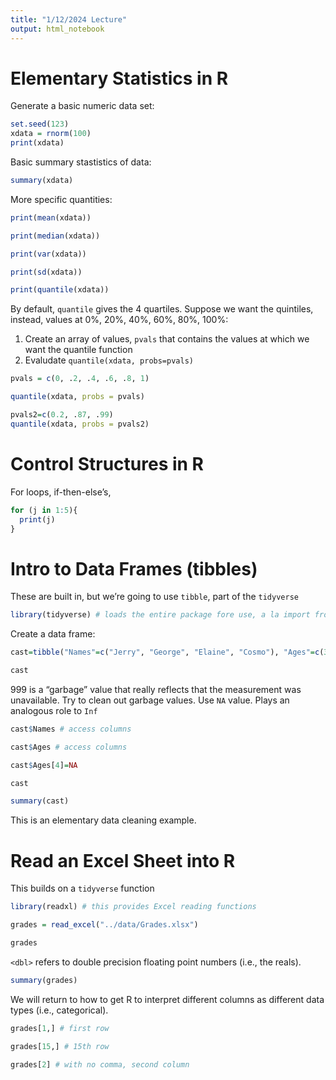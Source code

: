 ```yaml
---
title: "1/12/2024 Lecture"
output: html_notebook
---
```


# Elementary Statistics in R

Generate a basic numeric data set:

```r
set.seed(123)
xdata = rnorm(100)
print(xdata)
```

Basic summary stastistics of data:

```r
summary(xdata)
```

More specific quantities:

```r
print(mean(xdata))
```

```r
print(median(xdata))
```

```r
print(var(xdata))
```

```r
print(sd(xdata))
```

```r
print(quantile(xdata))
```

By default, `quantile` gives the 4 quartiles. Suppose we want the quintiles, instead, values at 0%, 20%, 40%, 60%, 80%, 100%:

1.  Create an array of values, `pvals` that contains the values at which we want the quantile function
2.  Evaludate `quantile(xdata, probs=pvals)`

```r
pvals = c(0, .2, .4, .6, .8, 1)
```

```r
quantile(xdata, probs = pvals)
```

```r
pvals2=c(0.2, .87, .99)
quantile(xdata, probs = pvals2)
```

# Control Structures in R

For loops, if-then-else's,

```r
for (j in 1:5){
  print(j)
}
```

# Intro to Data Frames (tibbles)

These are built in, but we're going to use `tibble`, part of the `tidyverse`

```r
library(tidyverse) # loads the entire package fore use, a la import from python
```

Create a data frame:

```r
cast=tibble("Names"=c("Jerry", "George", "Elaine", "Cosmo"), "Ages"=c(38, 38, 37, 999))
```

```r
cast
```

999 is a "garbage" value that really reflects that the measurement was unavailable. Try to clean out garbage values. Use `NA` value. Plays an analogous role to `Inf`

```r
cast$Names # access columns
```

```r
cast$Ages # access columns
```

```r
cast$Ages[4]=NA
```

```r
cast
```

```r
summary(cast)
```

This is an elementary data cleaning example.

# Read an Excel Sheet into R

This builds on a `tidyverse` function

```r
library(readxl) # this provides Excel reading functions
```

```r
grades = read_excel("../data/Grades.xlsx")
```

```r
grades
```

`<dbl>` refers to double precision floating point numbers (i.e., the reals).

```r
summary(grades)
```

We will return to how to get R to interpret different columns as different data types (i.e., categorical).

```r
grades[1,] # first row
```

```r
grades[15,] # 15th row
```

```r
grades[2] # with no comma, second column
```
